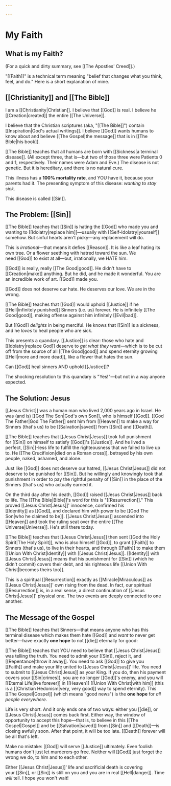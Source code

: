 ```yaml
---

--- 
```


 # My Faith

 ## **What is my Faith?**
 
(For a quick and dirty summary, see [[The Apostles' Creed]].)

"[[Faith]]" is a technical term meaning "belief that changes what you think, feel, and do." Here is a short explanation of mine.

## [[Christianity]] and [[The Bible]]

I am a [[Christianity|Christian]]. I believe that [[God]] is real. I believe he [[Creation|created]] the entire [[The Universe]].

I believe that the Christian scriptures (aka, "[[The Bible]]") contain [[Inspiration|God's actual writings]]. I believe [[God]] wants humans to know about and believe [[The Gospel|the message]] that is in [[The Bible|his book]].

[[The Bible]] teaches that all humans are born with [[Sickness|a terminal disease]]. (All except three, that is—but two of those three were Patients 0 and 1, respectively. Their names were Adam and Eve.) The disease is not genetic. But it is hereditary, and there is no natural cure.

This illness has a **100% mortality rate**, and YOU have it, because your parents had it. The presenting symptom of this disease: *wanting to stay sick.*

This disease is called [[Sin]].

## **The Problem: [[Sin]]**

[[The Bible]] teaches that [[Sin]] is hating the [[God]] who made you and wanting to [[Idolatry|replace him]]—usually with [[Self-Idolatry|yourself]] somehow. But sinful hearts aren't picky—any replacement will do.

This is *irrational*—that means it defies [[Reason]]. It is like a leaf hating its own tree. Or a flower seething with hatred toward the sun. We need [[God]] to exist at all—but, irrationally, we HATE him.

[[God]] is really, really [[The Good|good]]. He didn't have to [[Creation|make]] anything. But he did, and he made it wonderful. You are an incredible work of art. [[God]] made you.

[[God]] does not deserve our hate. He deserves our love. We are in the wrong.

[[The Bible]] teaches that [[God]] would uphold [[Justice]] if he [[Hell|infinitely punished]] Sinners (i.e. us) forever. He is infinitely [[The Good|good]], making offense against him infinitely [[Evil|bad]].

But [[God]] *delights* in being merciful. He knows that [[Sin]] is a sickness, and he *loves* to heal people who are sick.

This presents a quandary. [[Justice]] is clear: those who hate and [[Idolatry|replace God]] deserve to *get what they want*—which is to be cut off from the source of all [[The Good|good]] and spend eternity growing [[Hell|more and more dead]], like a flower that hates the sun.

Can [[God]] heal sinners AND uphold [[Justice]]?

The shocking resolution to this quandary is "Yes!"—but not in a way anyone expected.

## **The Solution: Jesus**

[[Jesus Christ]] was a human man who lived 2,000 years ago in Israel. He was (and is) [[God The Son|God's own Son]], who is himself [[God]]. [[God The Father|God The Father]] sent him from [[Heaven]] to make a way for Sinners (that's us) to be [[Salvation|saved]] from [[Sin]] and [[Death]].

[[The Bible]] teaches that [[Jesus Christ|Jesus]] took full punishment for [[Sin]] on himself to satisfy [[God]]'s [[Justice]]. And he lived a perfect, [[Sin]]-less life to fulfill the righteousness that we failed to live up to. He [[The Crucifixion|died on a Roman cross]], betrayed by his own people, naked, ashamed, and alone.

Just like [[God]] does not deserve our hatred, [[Jesus Christ|Jesus]] did not deserve to be punished for [[Sin]]. But he willingly and knowingly took that punishment in order to pay the rightful penalty of [[Sin]] in the place of the Sinners (that's us) who actually earned it.

On the third day after his death, [[God]] raised [[Jesus Christ|Jesus]] back to life. The [[The Bible|Bible]]'s word for this is "[[Resurrection]]." This proved [[Jesus Christ|Jesus]]' innocence, confirmed his  [[Identity]] as [[God]], and declared him with power to be [[God The Son|who he claimed to be]]. [[Jesus Christ|Jesus]] ascended into [[Heaven]] and took the ruling seat over the entire [[The Universe|Universe]]. He's still there today.

[[The Bible]] teaches that [[Jesus Christ|Jesus]] then sent [[God the Holy Spirit|The Holy Spirit]], who is also himself [[God]], to grant [[Faith]] to Sinners (that's us), to live in their hearts, and through [[Faith]] to make them [[Union With Christ|Identify]] with [[Jesus Christ|Jesus]]. [[Identity]] with [[Jesus Christ|Jesus]] means that his punishment for [[Sin]] (which he didn't commit) covers their debt, and his righteous life [[Union With Christ|becomes theirs too]].

This is a spiritual [[Resurrection]] exactly as [[Miracle|Miraculous]] as [[Jesus Christ|Jesus]]' own rising from the dead. In fact, our spiritual [[Resurrection]] is, in a real sense, a direct continuation of [[Jesus Christ|Jesus]]' physical one. The two events are deeply connected to one another.

## **The Message of the Gospel**

[[The Bible]] teaches that Sinners—that means anyone who has this terminal disease which makes them hate [[God]] and *want* to never get better—have exactly **one hope** to not [[die]] eternally for good:

[[The Bible]] teaches that YOU need to believe that [[Jesus Christ|Jesus]] was telling the truth. You need to admit your [[Sin]], reject it, and [[Repentance|throw it away]]. You need to ask [[God]] to give you [[Faith]] and make your life united to [[Jesus Christ|Jesus]]' life. You need to submit to [[Jesus Christ|Jesus]] as your King. If you do, then his payment covers your [[Sin|crimes]], you are no longer [[God]]'s enemy, and you will [[Eternal Life|live forever]] in  [[Heaven]] [[Union With Christ|with him]] (this is a [[Christian Hedonism|very, very good]] way to spend eternity). This [[The Gospel|Gospel]] (which means "good news") is the **one hope** for *all people everywhere*.

Life is very short. And it only ends one of two ways: either you [[die]], or [[Jesus Christ|Jesus]] comes back first. Either way, the window of opportunity to accept this hope—that is, to believe in this [[The Gospel|Gospel]] and be [[Salvation|saved]] from [[Sin]] and [[Death]]—is closing awfully soon. After that point, it will be too late. [[Death]] forever will be all that's left.

Make no mistake: [[God]] will serve [[Justice]] ultimately. Even foolish humans don't just let murderers go free. Neither will [[God]] just forget the wrong we do, to him and to each other.

Either [[Jesus Christ|Jesus]]' life and sacrificial death is covering your [[Sin]], or [[Sin]] is still on you and you are in real [[Hell|danger]]. Time *will* tell. I hope you won't wait!
